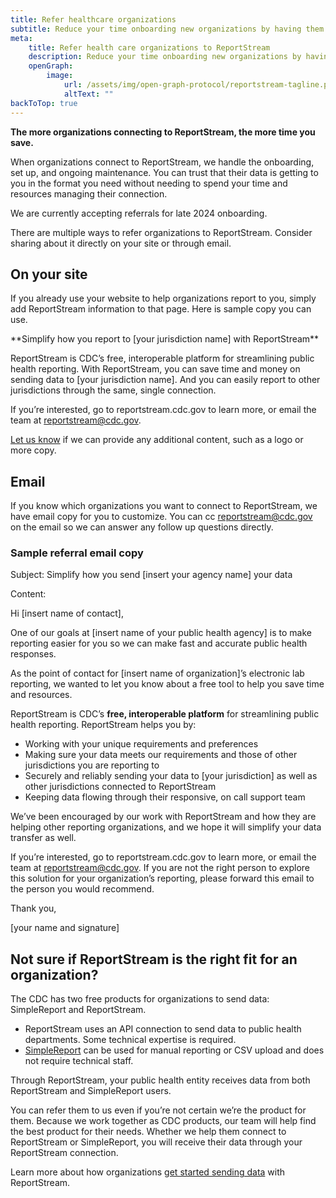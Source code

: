 ```yaml
---
title: Refer healthcare organizations
subtitle: Reduce your time onboarding new organizations by having them connect directly to ReportStream
meta:
    title: Refer health care organizations to ReportStream
    description: Reduce your time onboarding new organizations by having them connect directly to ReportStream.
    openGraph:
        image:
            url: /assets/img/open-graph-protocol/reportstream-tagline.png
            altText: ""
backToTop: true
---
```


<LayoutSidenav>
<Sidenav/>
</LayoutSidenav>

**The more organizations connecting to ReportStream, the more time you save.**

When organizations connect to ReportStream, we handle the onboarding, set up, and ongoing maintenance.
You can trust that their data is getting to you in the format you need without needing to spend your
time and resources managing their connection.

We are currently accepting referrals for late 2024 onboarding.

There are multiple ways to refer organizations to ReportStream. Consider sharing about it directly
on your site or through email.

## On your site

If you already use your website to help organizations report to you, simply add ReportStream information to that page. Here is sample copy you can use.

<SummaryBox>
**Simplify how you report to [your jurisdiction name] with ReportStream**

ReportStream is CDC’s free, interoperable platform for streamlining public health reporting. With ReportStream, you can save time and money on sending data to [your jurisdiction name]. And you can easily report to other jurisdictions through the same, single connection.

If you’re interested, go to reportstream.cdc.gov to learn more, or email the team at reportstream@cdc.gov.
</SummaryBox>

[Let us know](https://app.smartsheetgov.com/b/form/48f580abb9b440549b1a9cf996ba6957) if we can provide any additional content, such as a logo or more copy.

## Email

If you know which organizations you want to connect to ReportStream, we have email copy for you to customize. You can cc reportstream@cdc.gov on the email so we can answer any follow up questions directly.

### Sample referral email copy

Subject: Simplify how you send [insert your agency name] your data

Content:

<SummaryBox>
Hi [insert name of contact],

One of our goals at [insert name of your public health agency] is to make reporting easier for you so we can make fast and accurate public health responses.

As the point of contact for [insert name of organization]’s electronic lab reporting, we wanted to let you know about a free tool to help you save time and resources.

ReportStream is CDC’s **free, interoperable platform** for streamlining public health reporting. ReportStream helps you by:
- Working with your unique requirements and preferences
- Making sure your data meets our requirements and those of other jurisdictions you are reporting to
- Securely and reliably sending your data to [your jurisdiction] as well as other jurisdictions connected to ReportStream
- Keeping data flowing through their responsive, on call support team

We’ve been encouraged by our work with ReportStream and how they are helping other reporting organizations, and we hope it will simplify your data transfer as well.

If you’re interested, go to reportstream.cdc.gov to learn more, or email the team at reportstream@cdc.gov. If you are not the right person to explore this solution for your organization’s reporting, please forward this email to the person you would recommend.

Thank you,

[your name and signature]
</SummaryBox>

## Not sure if ReportStream is the right fit for an organization?

The CDC has two free products for organizations to send data: SimpleReport and ReportStream.

- ReportStream uses an API connection to send data to public health departments. Some technical expertise is required.
- [SimpleReport](https://www.simplereport.gov) can be used for manual reporting or CSV upload and does not require technical staff.

Through ReportStream, your public health entity receives data from both ReportStream and SimpleReport users.

You can refer them to us even if you’re not certain we’re the product for them. Because we work together as CDC products, our team will help find the best product for their needs. Whether we help them connect to ReportStream or SimpleReport, you will receive their data through your ReportStream connection.

Learn more about how organizations [get started sending data](/getting-started/sending-data) with ReportStream.